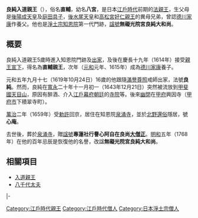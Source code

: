 {{東亞男性歷史人物
|名稱 =良純入道親王
|身份 =日本[[入道親王|入道親王]]
|國家 =[[日本|大和王朝]]
|時代 =[[江戶時代|江戶時代]]前期
|姓 =（無）
|名 =直輔
|別名 =八宮
|法號 =良純
|諡號 =無礙光院宮良純大和尚
|封爵 =[[入道親王|入道親王]]
|出生日期 =[[慶長|慶長]]八年十二月十七（{{Birth date|1604|1|18}}）
|逝世日期 =[[寬文|寬文]]九年八月初一（{{Death date and age|1669|8|27|1604|1|18}}）
|父親 = [[後陽成天皇|後陽成天皇]]
|母親 = [[庭田具子|庭田具子]]
|異母兄弟 =[[後水尾天皇|後水尾天皇]]<br>[[近衛信尋|近衛信尋]]<br>[[高松宮好仁親王|高松宮好仁親王]]<br>[[一條昭良|一條昭良]]<br>[[尊覺法親王|尊覺法親王]]<br>[[覺深法親王|覺深法親王]]<br>[[承快法親王|承快法親王]]<br>[[尊性法親王|尊性法親王]]<br>[[堯然法親王|堯然法親王]]<br>[[道晃法親王|道晃法親王]]<br>[[道周法親王|道周法親王]]<br>[[慈胤法親王|慈胤法親王]]
|異母姊妹 =[[聖興女王|聖興女王]]<br>[[龍登院宮|龍登院宮]]<br>[[清子內親王|清子內親王]]<br>[[文高女王|文高女王]]<br>[[尊英女王|尊英女王]]<br>[[貞子內親王|貞子內親王]]<br>[[尊蓮女王|尊蓮女王]]<br>[[尊清女王|尊清女王]]<br>[[永崇女王|永崇女王]]<br>[[高雲院宮|高雲院宮]]<br>[[冷雲院宮|冷雲院宮]]<br>[[空花院宮|空花院宮]]
}}
{{Japanese|japanese=良純入道親王|kana=りょうじゅんにゅうどうしんのう|romaji=Ryōjun Nyūdō shin nō}}
'''良純入道親王'''（{{bd|1604年|1月18日|1669年|8月27日}}），俗名'''直輔'''，幼名'''八宮'''，是日本[[江戶時代|江戶時代]]前期的[[法親王|法親王]]，生父母是[[後陽成天皇|後陽成天皇]]及[[庭田具子|庭田具子]]，[[後水尾天皇|後水尾天皇]]和[[高松宮好仁親王|高松宮好仁親王]]的異母兄弟，曾認[[德川家康|德川家康]]作養父。他也是[[淨土宗|淨土宗]][[知恩院|知恩院]]第一代門跡，[[諡號|諡號]]'''無礙光院宮良純大和尚'''。

== 概要 ==
良純入道親王5歲時進入知恩院門跡及[[出家|出家]]，及後在慶長十九年（1614年）接受[[親王宣下|親王宣下]]，得名為'''直輔親王'''，次年（[[元和_(後水尾天皇)|元和]]元年、1615年）成為[[德川家康|德川家康]]養子。

元和五年九月十七（1619年10月24日）16歲的他跟隨[[滿譽尊照|滿譽尊照]]戒師出家，法號'''良純'''。然而，良純在[[寬永|寬永]]二十年十一月初一（1643年12月21日）突然被流放到[[甲斐國|甲斐國]][[天目山|天目山]]，原因有醉酒、介入[[江戶幕府|江戶幕府]][[朝廷|朝廷]]的[[寺院|寺院]]等。後來[[幽閉|幽閉]]在[[甲府|甲府]]興因寺（[[甲府市|甲府市]]下積翠寺町）。

[[萬治|萬治]]二年（1659年）受[[勅許|勅許]]回京，居住在知恩院[[泉涌寺|泉涌寺]]，並於[[北野_(京都市)|北野]][[還俗|還俗]]隱居，號'''心庵'''。

去世後，葬於[[泉涌寺|泉涌寺]]，贈[[諡號|諡號]]'''專蓮社行譽心阿自在良尚[[大僧正|大僧正]]'''。[[明和_(年號)|明和]]五年（1768年）在他的百年忌辰是恢復他的名譽，改諡'''無礙光院宮良純大和尚'''。

== 相關項目 ==
*[[入道親王|入道親王]]
*[[八千代太夫|八千代太夫]]

{{start box|width=auto}}
{{s-rel}}
|-
{{s-none|門跡建立}}
{{s-title|[[知恩院|知恩院]]門跡|第1世}}
{{s-after|[[尊光法親王|尊光法親王]]}}
{{end box}}

[[Category:江戶時代親王|Category:江戶時代親王]]

[[Category:江戶時代僧人|Category:江戶時代僧人]]
[[Category:日本淨土宗僧人|Category:日本淨土宗僧人]]